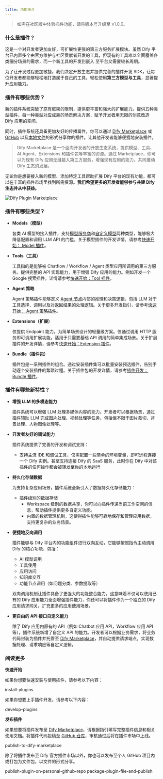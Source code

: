 ```yaml
---
title: 功能简介
---
```


> 如需在社区版中体验插件功能，请将版本号升级至 v1.0.0。

### 什么是插件？

这是一个对开发者更加友好，可扩展性更强的第三方服务扩展模块。虽然 Dify 平台已内置多个由官方维护与社区贡献者开发的工具，但现有的工具难以全面覆盖各类细分场景的需求，而一个新工具的开发到嵌入 至平台又需要较长周期。

为了让开发过程更加敏捷，我们决定开放生态并提供完善的插件开发 SDK，让每位开发者都能够轻松地打造属于自己的工具，轻松使用**第三方模型与工具**，显著提升应用能力。

### 插件有哪些优势？

新的插件系统突破了原有框架的限制，提供更丰富和强大的扩展能力。提供五种类型插件，每一种类型对应成熟的场景解决方案，赋予开发者用无限的创意改造 Dify 应用的空间。

同时，插件系统还具备更加友好的传播属性，你可以通过 [Dify Marketplace](https://marketplace.dify.ai/) 或 [GitHub](/zh-hans/plugins/publish-plugins/publish-plugin-on-personal-github-repo) 以及[本地文件](/zh-hans/plugins/publish-plugins/package-plugin-file-and-publish)的形式分享你的插件，让其他开发者能够便捷地安装插件。

> Dify Marketplace 是一个面向开发者的开放生态系统，提供模型、工具、AI Agent、Extensions 和插件包等丰富的资源。通过 Marketplace，你可以为现有 Dify 应用无缝接入第三方服务，增强现有应用的能力，共同推动 Dify 生态的发展。

无论你是想要接入新的模型、添加特定工具帮助扩展 Dify 平台的现有功能，都可以在丰富的插件市场里找到所需资源。**我们希望更多的开发者能够参与共建 Dify 生态并从中获益。**

![Dify Plugin Marketplace](https://assets-docs.dify.ai/2025/01/83f9566063db7ae4886f6a139f3f81ff.png)

### 插件有哪些类型？

*   **Models（模型）**

    各类 AI 模型的接入插件，支持[模型服务商](/zh-hans/plugins/quick-start/develop-plugins/model-plugin/integrate-the-predefined-model)和[自定义模型](/zh-hans/plugins/quick-start/develop-plugins/model-plugin/customizable-model)两种类型，能够极大降低配置和调用 LLM API 的门槛。关于模型插件的开发详情，请参考[快速开始： Model 插件](/zh-hans/plugins/quick-start/develop-plugins/tool-plugin)。
*   **Tools（工具）**

    工具指的是能够被 Chatflow / Workflow / Agent 类型应用所调用的第三方服务。提供完整的 API 实现能力，用于增强 Dify 应用的能力。例如开发一个 Google 搜索插件，详情请参考[快速开始：Tool 插件](/zh-hans/plugins/quick-start/develop-plugins/tool-plugin)。
*   **Agent 策略**

    Agent 策略插件能够定义 [Agent 节点](/zh-hans/guides/workflow/node/agent)内部的推理和决策逻辑，包括 LLM 对于工具选择、调用以及对返回结果的处理逻辑。关于更多开发指引，请参考[快速开始： Agent 策略插件](/zh-hans/plugins/quick-start/develop-plugins/agent-strategy-plugin)。
*   **Extensions（扩展）**

    仅提供 Endpoint 能力，为简单场景设计的轻量级方案。仅通过调用 HTTP 服务即可调用扩展功能，适用于只需要基础 API 调用的简单集成场景。关于扩展插件的开发详情，请参考[快速开始：Extension 插件](/zh-hans/plugins/quick-start/develop-plugins/extension-plugin)。
*   **Bundle（插件包）**

    插件包是一系列插件的组合。通过安装插件集可以批量安装预选插件，告别手动逐个安装插件的繁琐过程。关于插件包的开发详情，请参考[插件开发：Bundle 插件](/zh-hans/plugins/quick-start/develop-plugins/bundle)。

### 插件有哪些新特性？

*   **增强 LLM 的多模态能力**

    插件系统可以增强 LLM 处理多媒体内容的能力。开发者可以根据场景，通过插件辅助 LLM 完成图片处理、视频处理等任务，包括但不限于图片裁切、背景处理、人物图像处理等。
*   **开发者友好的调试能力**

    插件系统提供了完善的开发和调试支持：

    * 支持主流 IDE 和调试工具，仅需配置一些简单的环境变量，即可远程连接一个 Dify 实例。甚至支持连接 Dify 的 SaaS 服务，此时你在 Dify 中对该插件的任何操作都会被转发至你的本地运行
*   **持久化存储数据**

    为支持复杂应用场景，插件系统全新引入了数据持久化存储能力：

    * 插件级别的数据存储
      * Workspace 级别的数据共享，你可以向插件传递当前工作空间的信息，帮助插件提供更多自定义功能。
      * 内置的数据管理机制，这使得插件能够可靠地保存和管理应用数据，支持更复杂的业务场景。
*   **便捷地反向调用**

    插件能够与 Dify 平台内的功能组件进行双向互动，它能够按照指令主动调用 Dify 的核心功能，包括：

    * AI 模型调用
    * 工具使用
    * 应用访问
    * 知识库交互
    * 功能节点调用（如问题分类、参数提取等）

    双向调用机制让插件具备了更强大的功能整合能力，这意味着不仅可以使用已有的 Dify 应用能力全面增强插件能力，你还可以将插件作为一个独立的 Dify 应用请求网关，扩充更多的应用使用场景。
*   **更自由的 API 接口自定义能力**

    除了 Dify 应用内原有的 API（例如 Chatbot 应用 API，Workflow 应用 API 等），插件系统新增了自定义 API 的能力。开发者可以根据业务需求，将业务代码封装为插件并托管至 [Dify Marketplace](https://marketplace.dify.ai/)，并自动提供请求端点，实现数据处理、请求响应等自定义逻辑。

### 阅读更多

**快速开始**

如果你想要快速安装与使用插件，请参考以下内容：

<Card title="安装与使用插件" icon="link" href="./quick-start/install-plugins">
  install-plugins
</Card>

如果你想要上手插件开发，请参考以下内容：

<Card title="开发插件" icon="link" href="./quick-start/develop-plugins/">
  develop-plugins
</Card>

**发布插件**

如果想要将插件发布至 [Dify Marketplace](https://marketplace.dify.ai/)，请根据指引填写完整插件信息和相关使用文档。将插件代码投稿至 [GitHub 仓库](https://github.com/langgenius/dify-plugins)，审核通过后将在插件市场中上线。

<Card title="发布至 Dify Marketplace" icon="link" href="./publish-plugins/publish-to-dify-marketplace/">
  publish-to-dify-marketplace
</Card>

除了将插件发布至 Dify 官方插件市场以外，你也可以发布至个人 GitHub 项目内或打包为文件包，以文件的形式分享。

<Card title="发布至个人 GitHub 仓库" icon="link" href="./publish-plugins/publish-plugin-on-personal-github-repo">
  publish-plugin-on-personal-github-repo
</Card>

<Card title="打包为本地文件与分享" icon="link" href="./publish-plugins/package-plugin-file-and-publish">
  package-plugin-file-and-publish
</Card>
